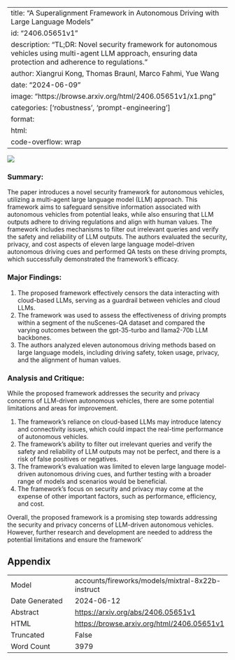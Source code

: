 
---
title: "A Superalignment Framework in Autonomous Driving with Large Language Models"
id: "2406.05651v1"
description: "TL;DR: Novel security framework for autonomous vehicles using multi-agent LLM approach, ensuring data protection and adherence to regulations."
author: Xiangrui Kong, Thomas Braunl, Marco Fahmi, Yue Wang
date: "2024-06-09"
image: "https://browse.arxiv.org/html/2406.05651v1/x1.png"
categories: ['robustness', 'prompt-engineering']
format:
  html:
    code-overflow: wrap
---

![](https://browse.arxiv.org/html/2406.05651v1/x1.png)

### Summary:

The paper introduces a novel security framework for autonomous vehicles, utilizing a multi-agent large language model (LLM) approach. This framework aims to safeguard sensitive information associated with autonomous vehicles from potential leaks, while also ensuring that LLM outputs adhere to driving regulations and align with human values. The framework includes mechanisms to filter out irrelevant queries and verify the safety and reliability of LLM outputs. The authors evaluated the security, privacy, and cost aspects of eleven large language model-driven autonomous driving cues and performed QA tests on these driving prompts, which successfully demonstrated the framework’s efficacy.

### Major Findings:

1. The proposed framework effectively censors the data interacting with cloud-based LLMs, serving as a guardrail between vehicles and cloud LLMs.
2. The framework was used to assess the effectiveness of driving prompts within a segment of the nuScenes-QA dataset and compared the varying outcomes between the gpt-35-turbo and llama2-70b LLM backbones.
3. The authors analyzed eleven autonomous driving methods based on large language models, including driving safety, token usage, privacy, and the alignment of human values.

### Analysis and Critique:

While the proposed framework addresses the security and privacy concerns of LLM-driven autonomous vehicles, there are some potential limitations and areas for improvement.

1. The framework's reliance on cloud-based LLMs may introduce latency and connectivity issues, which could impact the real-time performance of autonomous vehicles.
2. The framework's ability to filter out irrelevant queries and verify the safety and reliability of LLM outputs may not be perfect, and there is a risk of false positives or negatives.
3. The framework's evaluation was limited to eleven large language model-driven autonomous driving cues, and further testing with a broader range of models and scenarios would be beneficial.
4. The framework's focus on security and privacy may come at the expense of other important factors, such as performance, efficiency, and cost.

Overall, the proposed framework is a promising step towards addressing the security and privacy concerns of LLM-driven autonomous vehicles. However, further research and development are needed to address the potential limitations and ensure the framework'

## Appendix

|          |          |
|----------|----------|
| Model     | accounts/fireworks/models/mixtral-8x22b-instruct       |
| Date Generated     | 2024-06-12       |
| Abstract | [https://arxiv.org/abs/2406.05651v1](https://arxiv.org/abs/2406.05651v1)        |
| HTML     | [https://browse.arxiv.org/html/2406.05651v1](https://browse.arxiv.org/html/2406.05651v1)       |
| Truncated       | False       |
| Word Count       | 3979       |